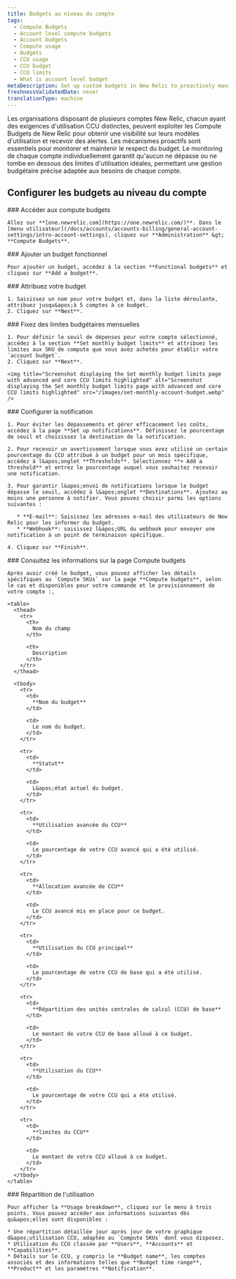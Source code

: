 ```yaml
---
title: Budgets au niveau du compte
tags:
  - Compute Budgets
  - Account level compute budgets
  - Account budgets
  - Compute usage
  - Budgets
  - CCU usage
  - CCU budget
  - CCU limits
  - What is account level budget
metaDescription: Set up custom budgets in New Relic to proactively manage your Compute Consumption Unit (CCU) usage and costs.
freshnessValidatedDate: never
translationType: machine
---
```


Les organisations disposant de plusieurs comptes New Relic, chacun ayant des exigences d&apos;utilisation CCU distinctes, peuvent exploiter les Compute Budgets de New Relic pour obtenir une visibilité sur leurs modèles d&apos;utilisation et recevoir des alertes. Les mécanismes proactifs sont essentiels pour monitorer et maintenir le respect du budget. Le monitoring de chaque compte individuellement garantit qu&apos;aucun ne dépasse ou ne tombe en dessous des limites d&apos;utilisation idéales, permettant une gestion budgétaire précise adaptée aux besoins de chaque compte.

## Configurer les budgets au niveau du compte

<Steps>
  <Step>
    ### Accéder aux compute budgets

    Allez sur **[one.newrelic.com](https://one.newrelic.com/)**. Dans le [menu utilisateur](/docs/accounts/accounts-billing/general-account-settings/intro-account-settings), cliquez sur **Administration** &gt; **Compute Budgets**.
  </Step>

  <Step>
    ### Ajouter un budget fonctionnel

    Pour ajouter un budget, accédez à la section **Functional budgets** et cliquez sur **Add a budget**.
  </Step>

  <Step>
    ### Attribuez votre budget

    1. Saisissez un nom pour votre budget et, dans la liste déroulante, attribuez jusqu&apos;à 5 comptes à ce budget.
    2. Cliquez sur **Next**.
  </Step>

  <Step>
    ### Fixez des limites budgétaires mensuelles

    1. Pour définir le seuil de dépenses pour votre compte sélectionné, accédez à la section **Set monthly budget limits** et attribuez les limites aux SKU de compute que vous avez achetés pour établir votre `account budget`.
    2. Cliquez sur **Next**.

    <img title="Screenshot displaying the Set monthly budget limits page with advanced and core CCU limits highlighted" alt="Screenshot displaying the Set monthly budget limits page with advanced and core CCU limits highlighted" src="/images/set-monthly-account-budget.webp" />
  </Step>

  <Step>
    ### Configurer la notification

    1. Pour éviter les dépassements et gérer efficacement les coûts, accédez à la page **Set up notifications**. Définissez le pourcentage de seuil et choisissez la destination de la notification.

    2. Pour recevoir un avertissement lorsque vous avez utilisé un certain pourcentage du CCU attribué à un budget pour un mois spécifique, accédez à l&apos;onglet **Thresholds**. Sélectionnez **+ Add a threshold** et entrez le pourcentage auquel vous souhaitez recevoir une notification.

    3. Pour garantir l&apos;envoi de notifications lorsque le budget dépasse le seuil, accédez à l&apos;onglet **Destinations**. Ajoutez au moins une personne à notifier. Vous pouvez choisir parmi les options suivantes :

       * **E-mail**: Saisissez les adresses e-mail des utilisateurs de New Relic pour les informer du budget.
       * **Webhook**: saisissez l&apos;URL du webhook pour envoyer une notification à un point de terminaison spécifique.

    4. Cliquez sur **Finish**.
  </Step>

  <Step>
    ### Consultez les informations sur la page Compute budgets

    Après avoir créé le budget, vous pouvez afficher les détails spécifiques au `Compute SKUs` sur la page **Compute budgets**, selon le cas et disponibles pour votre commande et le provisionnement de votre compte :,

    <table>
      <thead>
        <tr>
          <th>
            Nom du champ
          </th>

          <th>
            Description
          </th>
        </tr>
      </thead>

      <tbody>
        <tr>
          <td>
            **Nom du budget**
          </td>

          <td>
            Le nom du budget.
          </td>
        </tr>

        <tr>
          <td>
            **Statut**
          </td>

          <td>
            L&apos;état actuel du budget.
          </td>
        </tr>

        <tr>
          <td>
            **Utilisation avancée du CCU**
          </td>

          <td>
            Le pourcentage de votre CCU avancé qui a été utilisé.
          </td>
        </tr>

        <tr>
          <td>
            **Allocation avancée de CCU**
          </td>

          <td>
            Le CCU avancé mis en place pour ce budget.
          </td>
        </tr>

        <tr>
          <td>
            **Utilisation du CCU principal**
          </td>

          <td>
            Le pourcentage de votre CCU de base qui a été utilisé.
          </td>
        </tr>

        <tr>
          <td>
            **Répartition des unités centrales de calcul (CCU) de base**
          </td>

          <td>
            Le montant de votre CCU de base alloué à ce budget.
          </td>
        </tr>

        <tr>
          <td>
            **Utilisation du CCU**
          </td>

          <td>
            Le pourcentage de votre CCU qui a été utilisé.
          </td>
        </tr>

        <tr>
          <td>
            **limites du CCU**
          </td>

          <td>
            Le montant de votre CCU alloué à ce budget.
          </td>
        </tr>
      </tbody>
    </table>
  </Step>

  <Step>
    ### Répartition de l&apos;utilisation

    Pour afficher la **Usage breakdown**, cliquez sur le menu à trois points. Vous pouvez accéder aux informations suivantes dès qu&apos;elles sont disponibles :

    * Une répartition détaillée jour après jour de votre graphique d&apos;utilisation CCU, adaptée au `Compute SKUs` dont vous disposez.
    * Utilisation du CCU classée par **Users**, **Accounts** et **Capabilities**.
    * Détails sur le CCU, y compris le **Budget name**, les comptes associés et des informations telles que **Budget time range**, **Product** et les paramètres **Notification**.
  </Step>
</Steps>